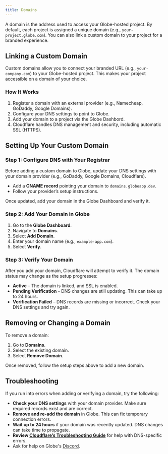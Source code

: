 ```yaml
---
title: Domains
---
```


A domain is the address used to access your Globe-hosted project. By default, each project is assigned a unique domain (e.g., `your-project.globe.com`). You can also link a custom domain to your project for a branded experience.

## Linking a Custom Domain

Custom domains allow you to connect your branded URL (e.g., `your-company.com`) to your Globe-hosted project. This makes your project accessible on a domain of your choice.

### How It Works

1. Register a domain with an external provider (e.g., Namecheap, GoDaddy, Google Domains).
2. Configure your DNS settings to point to Globe.
3. Add your domain to a project via the Globe Dashbord.
4. Cloudflare handles DNS management and security, including automatic SSL (HTTPS).

## Setting Up Your Custom Domain

### Step 1: Configure DNS with Your Registrar

Before adding a custom domain to Globe, update your DNS settings with your domain provider (e.g., GoDaddy, Google Domains, Cloudflare).

- Add a **CNAME record** pointing your domain to `domains.globeapp.dev`.
- Follow your provider’s setup instructions.

Once updated, add your domain in the Globe Dashboard and verify it.

### Step 2: Add Your Domain in Globe

1. Go to the **Globe Dashboard**.
2. Navigate to **Domains**.
3. Select **Add Domain**.
4. Enter your domain name (e.g., `example-app.com`).
5. Select **Verify**.

### Step 3: Verify Your Domain

After you add your domain, Cloudflare will attempt to verify it. The domain status may change as the setup progresses:

- **Active** – The domain is linked, and SSL is enabled.
- **Pending Verification** - DNS changes are still updating. This can take up to 24 hours.
- **Verification Failed** – DNS records are missing or incorrect. Check your DNS settings and try again.

## Removing or Changing a Domain

To remove a domain:

1. Go to **Domains**.
2. Select the existing domain.
3. Select **Remove Domain**.

Once removed, follow the setup steps above to add a new domain.

## Troubleshooting

If you run into errors when adding or verifying a domain, try the following:

- **Check your DNS settings** with your domain provider. Make sure required records exist and are correct.
- **Remove and re-add the domain** in Globe. This can fix temporary connection errors.
- **Wait up to 24 hours** if your domain was recently updated. DNS changes can take time to propagate.
- **Review [Cloudflare’s Troubleshooting Guide](https://developers.cloudflare.com/dns/troubleshooting/)** for help with DNS-specific errors.
- Ask for help on Globe's [Discord](https://discord.gg/UCcCYjDaTy).
